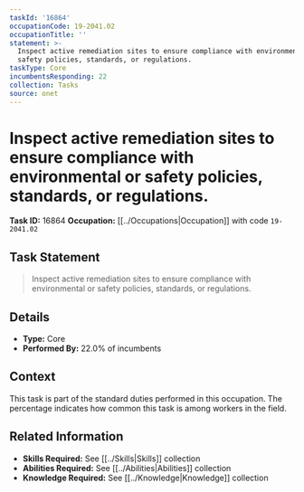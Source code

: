 ```yaml
---
taskId: '16864'
occupationCode: 19-2041.02
occupationTitle: ''
statement: >-
  Inspect active remediation sites to ensure compliance with environmental or
  safety policies, standards, or regulations.
taskType: Core
incumbentsResponding: 22
collection: Tasks
source: onet
---
```

# Inspect active remediation sites to ensure compliance with environmental or safety policies, standards, or regulations.

**Task ID:** 16864
**Occupation:** [[../Occupations|Occupation]] with code `19-2041.02`

## Task Statement

> Inspect active remediation sites to ensure compliance with environmental or safety policies, standards, or regulations.

## Details

- **Type:** Core
- **Performed By:** 22.0% of incumbents

## Context

This task is part of the standard duties performed in this occupation. The percentage indicates how common this task is among workers in the field.

## Related Information

- **Skills Required:** See [[../Skills|Skills]] collection
- **Abilities Required:** See [[../Abilities|Abilities]] collection
- **Knowledge Required:** See [[../Knowledge|Knowledge]] collection

